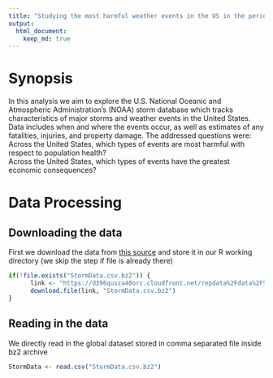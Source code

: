 ```yaml
---
title: "Studying the most harmful weather events in the US in the period from 1950 to 2011"
output: 
  html_document:
    keep_md: true
---
```


# Synopsis

In this analysis we aim to explore the U.S. National Oceanic and Atmospheric Administration's (NOAA) storm database which tracks characteristics of major storms and weather events in the United States. Data includes when and where the events occur, as well as estimates of any fatalities, injuries, and property damage.
The addressed questions were:  
Across the United States, which types of events are most harmful with respect to population health?  
Across the United States, which types of events have the greatest economic consequences?  

# Data Processing 

## Downloading the data
First we download the data from [this source](https://d396qusza40orc.cloudfront.net/repdata%2Fdata%2FStormData.csv.bz2) and store it in our R working directory (we skip the step if file is already there)
```r
if(!file.exists("StormData.csv.bz2")) {
      link <- "https://d396qusza40orc.cloudfront.net/repdata%2Fdata%2FStormData.csv.bz2"
      download.file(link, "StormData.csv.bz2")
}
```

## Reading in the data

We directly read in the global dataset stored in comma separated file inside bz2 archive
```r
StormData <- read.csv("StormData.csv.bz2")
```

